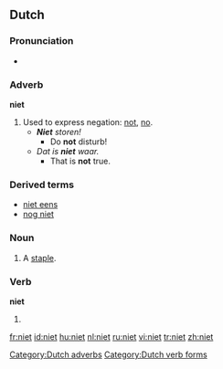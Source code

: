 ==Dutch==

===Pronunciation===
* {{IPA|/nit/}}

===Adverb===
'''niet'''

# Used to express negation: [[not]], [[no]].
#* '''''Niet''' storen!''
#** Do '''not''' disturb!
#* ''Dat is '''niet''' waar.''
#** That is '''not''' true.

===Derived terms===
* [[niet eens]]
* [[nog niet]]

[[Category:Dutch adverbs]]

===Noun===
{{nl-noun2|f}}

# A [[staple]].

===Verb===
'''niet'''

# {{first person singular present tense and imperative of|nieten}}

[[Category:Dutch verb forms]]

[[fr:niet]]
[[id:niet]]
[[hu:niet]]
[[nl:niet]]
[[ru:niet]]
[[vi:niet]]
[[tr:niet]]
[[zh:niet]]